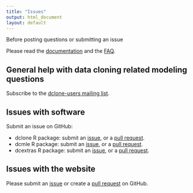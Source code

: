 ```yaml
---
title: "Issues"
output: html_document
layout: default
---
```


<div class="panel panel-warning">
<div class="panel-heading">
<i class="fa fa-warning"></i> Before posting questions or submitting an issue
</div>
<div class="panel-body">
Please read
the [documentation]({{ site.baseurl}}/documentation.html) and the [FAQ]({{ site.baseurl}}/faq.html).
</div>
</div>

## General help with data cloning related modeling questions

Subscribe to the [dclone-users mailing list](https://groups.google.com/forum/?fromgroups#!forum/dclone-users).

## Issues with software

Submit an issue on GitHub:

* dclone R package: submit an [issue](https://github.com/datacloning/dclone/issues), or a [pull request](https://github.com/datacloning/dclone/pulls).
* dcmle R package: submit an [issue](https://github.com/datacloning/dcmle/issues), or a [pull request](https://github.com/datacloning/dcmle/pulls).
* dcextras R package: submit an [issue](https://github.com/datacloning/dcextras/issues), or a [pull request](https://github.com/datacloning/dcextras/pulls).

## Issues with the website

Please submit an [issue](https://github.com/datacloning/datacloning.github.io/issues) or create a [pull request](https://github.com/datacloning/datacloning.github.io/pulls) on GitHub.
